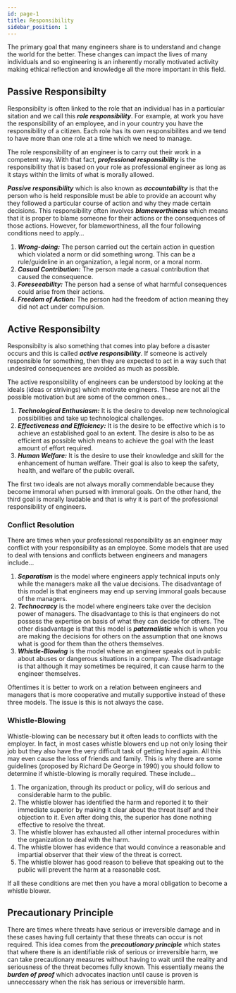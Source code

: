 ```yaml
---
id: page-1
title: Responsibility
sidebar_position: 1
---
```


The primary goal that many engineers share is to understand and change the world for the better. These changes can impact the lives of many individuals and so engineering is an inherently morally motivated activity making ethical reflection and knowledge all the more important in this field.

## Passive Responsibilty

Responsibilty is often linked to the role that an individual has in a particular sitation and we call this ***role responsibility***. For example, at work you have the responsibility of an employee, and in your country you have the responsibility of a citizen. Each role has its own responsibilites and we tend to have more than one role at a time which we need to manage.

The role responsibility of an engineer is to carry out their work in a competent way. With that fact, ***professional responsibility*** is the responsibility that is based on your role as professional engineer as long as it stays within the limits of what is morally allowed.

***Passive responsibility*** which is also known as ***accountability*** is that the person who is held responsible must be able to provide an account why they followed a particular course of action and why they made certain decisions. This responsibility often involves ***blameworthiness*** which means that it is proper to blame someone for their actions or the consequences of those actions. However, for blameworthiness, all the four following conditions need to apply...

1. ***Wrong-doing:*** The person carried out the certain action in question which violated a norm or did something wrong. This can be a rule/guideline in an organization, a legal norm, or a moral norm.
2. ***Casual Contribution:*** The person made a casual contribution that caused the consequence.
3. ***Foreseeability:*** The person had a sense of what harmful consequences could arise from their actions.
4. ***Freedom of Action:*** The person had the freedom of action meaning they did not act under compulsion.

## Active Responsibilty

Responsibilty is also something that comes into play before a disaster occurs and this is called ***active responsibility***. If someone is actively responsible for something, then they are expected to act in a way such that undesired consequences are avoided as much as possible.

The active responsibility of engineers can be understood by looking at the ideals (ideas or strivings) which motivate engineers. These are not all the possible motivation but are some of the common ones...

1. ***Technological Enthusiasm:*** It is the desire to develop new technological possibilities and take up technological challenges.
2. ***Effectiveness and Efficiency:*** It is the desire to be effective which is to achieve an established goal to an extent. The desire is also to be as efficient as possible which means to achieve the goal with the least amount of effort required.
3. ***Human Welfare:*** It is the desire to use their knowledge and skill for the enhancement of human welfare. Their goal is also to keep the safety, health, and welfare of the public overall.

The first two ideals are not always morally commendable because they become immoral when pursed with immoral goals. On the other hand, the third goal is morally laudable and that is why it is part of the professional responsibility of engineers.

### Conflict Resolution

There are times when your professional responsibility as an engineer may conflict with your responsibility as an employee. Some models that are used to deal with tensions and conflicts between engineers and managers include...

1. ***Separatism*** is the model where engineers apply technical inputs only while the managers make all the value decisions. The disadvantage of this model is that engineers may end up serving immoral goals because of the managers.
2. ***Technocracy*** is the model where engineers take over the decision power of managers. The disadvantage to this is that engineers do not possess the expertise on basis of what they can decide for others. The other disadvantage is that this model is ***paternalistic*** which is when you are making the decisions for others on the assumption that one knows what is good for them than the others themselves.
3. ***Whistle-Blowing*** is the model where an engineer speaks out in public about abuses or dangerous situations in a company. The disadvantage is that although it may sometimes be required, it can cause harm to the engineer themselves.

Oftentimes it is better to work on a relation between engineers and managers that is more cooperative and mutally supportive instead of these three models. The issue is this is not always the case.

### Whistle-Blowing

Whistle-blowing can be necessary but it often leads to conflicts with the employer. In fact, in most cases whistle blowers end up not only losing their job but they also have the very difficult task of getting hired again. All this may even cause the loss of friends and family. This is why there are some guidelines (proposed by Richard De George in 1990) you should follow to determine if whistle-blowing is morally required. These include...

1. The organization, through its product or policy, will do serious and considerable harm to the public.
2. The whistle blower has identified the harm and reported it to their immediate superior by making it clear about the threat itself and their objection to it. Even after doing this, the superior has done nothing effective to resolve the threat.
3. The whistle blower has exhausted all other internal procedures within the organization to deal with the harm.
4. The whistle blower has evidence that would convince a reasonable and impartial observer that their view of the threat is correct.
5. The whistle blower has good reason to believe that speaking out to the public will prevent the harm at a reasonable cost.

If all these conditions are met then you have a moral obligation to become a whistle blower.

## Precautionary Principle

There are times where threats have serious or irreversible damage and in these cases having full certainty that these threats can occur is not required. This idea comes from the ***precautionary principle*** which states that where there is an identifiable risk of serious or irreversible harm, we can take precautionary measures without having to wait until the reality and seriousness of the threat becomes fully known. This essentially means the ***burden of proof*** which advocates inaction until cause is proven is unneccessary when the risk has serious or irreversible harm. 